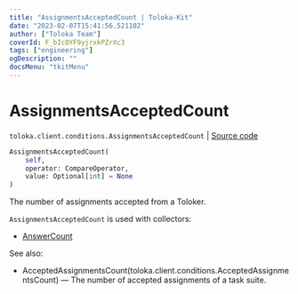 ```yaml
---
title: "AssignmentsAcceptedCount | Toloka-Kit"
date: "2023-02-07T15:41:56.521102"
author: ["Toloka Team"]
coverId: F_bIcOYF9yjrxkPZrXc3
tags: ["engineering"]
ogDescription: ""
docsMenu: "tkitMenu"
---
```


# AssignmentsAcceptedCount
`toloka.client.conditions.AssignmentsAcceptedCount` | [Source code](https://github.com/Toloka/toloka-kit/blob/v1.1.3/src/client/conditions.py#L143)

```python
AssignmentsAcceptedCount(
    self,
    operator: CompareOperator,
    value: Optional[int] = None
)
```

The number of assignments accepted from a Toloker.

`AssignmentsAcceptedCount` is used with collectors:
- [AnswerCount](/docs-new/toloka-kit/reference/toloka.client.collectors.AnswerCount)

See also:
- AcceptedAssignmentsCount(toloka.client.conditions.AcceptedAssignmentsCount) — The number of accepted assignments of a task suite.
